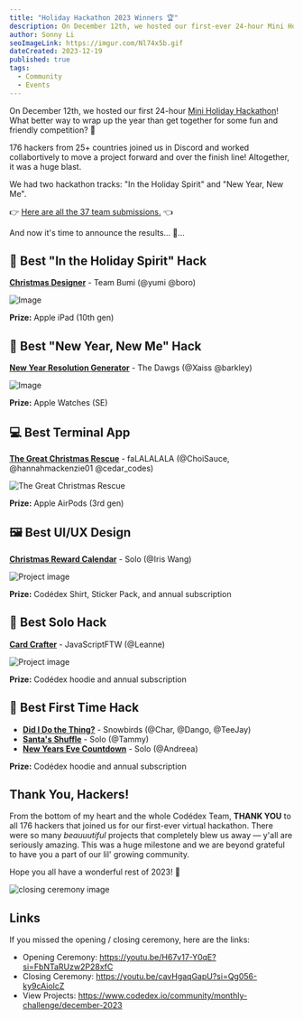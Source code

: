 ```yaml
---
title: "Holiday Hackathon 2023 Winners 🏆"
description: On December 12th, we hosted our first-ever 24-hour Mini Holiday Hackathon!  What better way to wrap up the year than get together for some fun and friendly competition? 🚀
author: Sonny Li
seoImageLink: https://imgur.com/Nl74x5b.gif
dateCreated: 2023-12-19
published: true
tags:
  - Community
  - Events
---
```


On December 12th, we hosted our first 24-hour [Mini Holiday Hackathon](https://www.codedex.io/community/monthly-challenge/december-2023)!  What better way to wrap up the year than get together for some fun and friendly competition? 🚀

176 hackers from 25+ countries joined us in Discord and worked collabortively to move a project forward and over the finish line! Altogether, it was a huge blast. 

We had two hackathon tracks: "In the Holiday Spirit" and "New Year, New Me".

👉 [Here are all the 37 team submissions.](https://www.codedex.io/community/monthly-challenge/december-2023) 👈

And now it's time to announce the results... 🥁...


## 🎄 Best "In the Holiday Spirit" Hack

**[Christmas Designer](https://www.codedex.io/community/monthly-challenge/submission/32PAQaaiKjx5CQPg8Ebd)** - Team Bumi (@yumi @boro)

![Image](https://imgur.com/hYb9Qjx.png)

**Prize:** Apple iPad (10th gen)


## 🎊 Best "New Year, New Me" Hack

**[New Year Resolution Generator](https://www.codedex.io/community/monthly-challenge/submission/wo8pui7ITPGVymSoPH2m)** - The Dawgs (@Xaiss @barkley)

![Image](https://imgur.com/8k9eAOr.png)

**Prize:** Apple Watches (SE)


## 💻 Best Terminal App

**[The Great Christmas Rescue](https://www.codedex.io/community/monthly-challenge/submission/4chxT7DPA9kGK3ahpT4A
)** - faLALALALA (@ChoiSauce, @hannahmackenzie01 @cedar_codes)

![The Great Christmas Rescue](https://i.imgur.com/QLYpTnS.gif)

**Prize:** Apple AirPods (3rd gen)


## 🖼️ Best UI/UX Design

**[Christmas Reward Calendar](https://www.codedex.io/community/monthly-challenge/submission/4MASTawAEuNR5xswHy5b)** - Solo (@Iris Wang)

![Project image](https://imgur.com/5upMzqy.png)

**Prize:** Codédex Shirt, Sticker Pack, and annual subscription


## 🥇 Best Solo Hack

**[Card Crafter](https://www.codedex.io/community/monthly-challenge/submission/bONlraRWkymyE50hhPT4)** - JavaScriptFTW (@Leanne)

![Project image](https://imgur.com/aMOd4qb.png)

**Prize:** Codédex hoodie and annual subscription


## 🌱 Best First Time Hack

- **[Did I Do the Thing?](https://www.codedex.io/community/monthly-challenge/submission/ClFNRipwDywOZqXUH5cg)** - Snowbirds (@Char, @Dango, @TeeJay)
- **[Santa's Shuffle](https://www.codedex.io/community/monthly-challenge/submission/TRi80Tfr92WeaJ90KSot)** - Solo (@Tammy)
- **[New Years Eve Countdown](https://www.codedex.io/community/monthly-challenge/submission/ofnonB3gD35O8XLFuaAy)** - Solo (@Andreea)

**Prize:** Codédex hoodie and annual subscription


## Thank You, Hackers!

From the bottom of my heart and the whole Codédex Team, **THANK YOU** to all 176 hackers that joined us for our first-ever virtual hackathon. There were so many _beauuutiful_ projects that completely blew us away — y'all are seriously amazing. This was a huge milestone and we are beyond grateful to have you a part of our lil' growing community.

Hope you all have a wonderful rest of 2023! 🫶

<img src="https://c.tenor.com/_LNGWobK5usAAAAd/tenor.gif" alt="closing ceremony image"/>

## Links

If you missed the opening / closing ceremony, here are the links:

- Opening Ceremony: https://youtu.be/H67v17-Y0qE?si=FbNTaRUzw2P28xfC
- Closing Ceremony: https://youtu.be/cavHgaqGapU?si=Qg056-ky9cAiolcZ
- View Projects: https://www.codedex.io/community/monthly-challenge/december-2023
